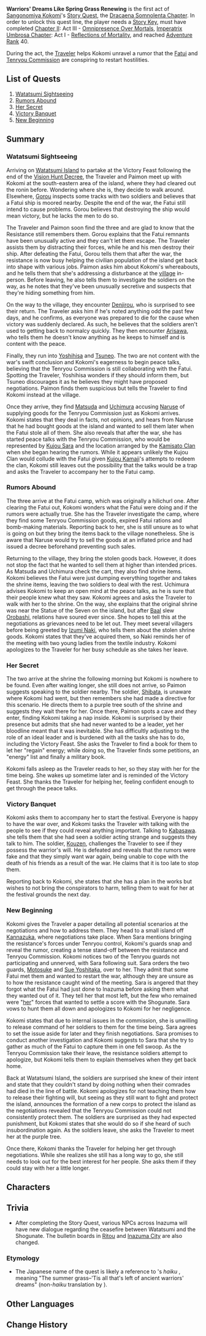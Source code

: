 {{Act Infobox
|image          = Story Card Dracaena Somnolenta Chapter Act I.png
|type           = Story
|chapter        = Dracaena Somnolenta Chapter
|act            = I
|character      = Sangonomiya Kokomi
|ARReq          = 40
|keyReq1        = 1
|archonQuestReq = [[Chapter II]]: Act III - [[Omnipresence Over Mortals]]
|storyQuestReq  = [[Imperatrix Umbrosa Chapter]]: Act I - [[Reflections of Mortality]]
}}
'''Warriors' Dreams Like Spring Grass Renewing''' is the first act of [[Sangonomiya Kokomi]]'s [[Story Quest]], the [[Dracaena Somnolenta Chapter]]. In order to unlock this quest line, the player needs a [[Story Key]], must have completed [[Chapter II]]: Act III - [[Omnipresence Over Mortals]], [[Imperatrix Umbrosa Chapter]]: Act I - [[Reflections of Mortality]], and reached [[Adventure Rank]] 40.

During the act, the [[Traveler]] helps Kokomi unravel a rumor that the [[Fatui]] and [[Tenryou Commission]] are conspiring to restart hostilities.

==List of Quests==
# [[Watatsumi Sightseeing]]
# [[Rumors Abound]]
# [[Her Secret]]
# [[Victory Banquet]]
# [[New Beginning]]

==Summary==
{{Description|The curtain has fallen on the Vision Hunt Decree, and Kokomi invites you to return to Watatsumi Island and join their Victory Feast.<br /><br />The post-war peace talks are coming soon, and yet rumors that are hard to verify are beginning to spread. Some plot is clearly afoot. It is time to bear witness to Kokomi's resolve and the future of Watatsumi Island.|Events Overview description}}
===Watatsumi Sightseeing===
Arriving on [[Watatsumi Island]] to partake at the Victory Feast following the end of the [[Vision Hunt Decree]], the Traveler and Paimon meet up with Kokomi at the south-eastern area of the island, where they had cleared out the ronin before. Wondering where she is, they decide to walk around. Elsewhere, [[Gorou]] inspects some tracks with two soldiers and believes that a Fatui ship is moored nearby. Despite the end of the war, the Fatui still intend to cause problems. Gorou believes that destroying the ship would mean victory, but he lacks the men to do so.

The Traveler and Paimon soon find the three and are glad to know that the Resistance still remembers them. Gorou explains that the Fatui remnants have been unusually active and they can't let them escape. The Traveler assists them by distracting their forces, while he and his men destroy their ship. After defeating the Fatui, Gorou tells them that after the war, the resistance is now busy helping the civilian population of the island get back into shape with various jobs. Paimon asks him about Kokomi's whereabouts, and he tells them that she's addressing a disturbance at the [[Bourou Village|village]] in-person. Before leaving, he also tells them to investigate the soldiers on the way, as he notes that they've been unusually secretive and suspects that they're hiding something from him.

On the way to the village, they encounter [[Denjirou]], who is surprised to see their return. The Traveler asks him if he's noted anything odd the past few days, and he confirms, as everyone was prepared to die for the cause when victory was suddenly declared. As such, he believes that the soldiers aren't used to getting back to normalcy quickly. They then encounter [[Arisawa]], who tells them he doesn't know anything as he keeps to himself and is content with the peace.

Finally, they run into [[Yoshihisa]] and [[Tsuneo]]. The two are not content with the war's swift conclusion and Kokomi's eagerness to begin peace talks, believing that the Tenryou Commission is still collaborating with the Fatui. Spotting the Traveler, Yoshihisa wonders if they should inform them, but Tsuneo discourages it as he believes they might have proposed negotiations. Paimon finds them suspicious but tells the Traveler to find Kokomi instead at the village.

Once they arrive, they find [[Matsuda]] and [[Uchimura]] accusing [[Naruse]] of supplying goods for the Tenryou Commission just as Kokomi arrives. Kokomi states that they deal in facts, not opinions, and hears from Naruse that he had bought goods at the island and wanted to sell them later when the Fatui stole all of them. She also reveals that after the war, she has started peace talks with the Tenryou Commission, who would be represented by [[Kujou Sara]] and the location arranged by the [[Kamisato Clan]] when she began hearing the rumors. While it appears unlikely the Kujou Clan would collude with the Fatui given [[Kujou Kamaji]]'s attempts to redeem the clan, Kokomi still leaves out the possibility that the talks would be a trap and asks the Traveler to accompany her to the Fatui camp.

===Rumors Abound===
The three arrive at the Fatui camp, which was originally a hilichurl one. After clearing the Fatui out, Kokomi wonders what the Fatui were doing and if the rumors were actually true. She has the Traveler investigate the camp, where they find some Tenryou Commission goods, expired Fatui rations and bomb-making materials. Reporting back to her, she is still unsure as to what is going on but they bring the items back to the village nonetheless. She is aware that Naruse would try to sell the goods at an inflated price and had issued a decree beforehand preventing such sales.

Returning to the village, they bring the stolen goods back. However, it does not stop the fact that he wanted to sell them at higher than intended prices. As Matsuda and Uchimura check the cart, they also find shrine items. Kokomi believes the Fatui were just dumping everything together and takes the shrine items, leaving the two soldiers to deal with the rest. Uchimura advises Kokomi to keep an open mind at the peace talks, as he is sure that their people knew what they saw. Kokomi agrees and asks the Traveler to walk with her to the shrine. On the way, she explains that the original shrine was near the Statue of the Seven on the island, but after [[Ei|Baal]] slew [[Orobashi]], relations have soured ever since. She hopes to tell this at the negotiations as grievances need to be let out. They meet several villagers before being greeted by [[Izumi Naki]], who tells them about the stolen shrine goods. Kokomi states that they've acquired them, so Naki reminds her of the meeting with two young ladies from the textile industry. Kokomi apologizes to the Traveler for her busy schedule as she takes her leave.

===Her Secret===
The two arrive at the shrine the following morning but Kokomi is nowhere to be found. Even after waiting longer, she still does not arrive, so Paimon suggests speaking to the soldier nearby. The soldier, [[Shibata]], is unaware where Kokomi had went, but then remembers she had made a directive for this scenario. He directs them to a purple tree south of the shrine and suggests they wait there for her. Once there, Paimon spots a cave and they enter, finding Kokomi taking a nap inside. Kokomi is surprised by their presence but admits that she had never wanted to be a leader, yet her bloodline meant that it was inevitable. She has difficultly adjusting to the role of an ideal leader and is burdened with all the tasks she has to do, including the Victory Feast. She asks the Traveler to find a book for them to let her "regain" energy; while doing so, the Traveler finds some petitions, an "energy" list and finally a military book.

Kokomi falls asleep as the Traveler reads to her, so they stay with her for the time being. She wakes up sometime later and is reminded of the Victory Feast. She thanks the Traveler for helping her, feeling confident enough to get through the peace talks.

===Victory Banquet===
Kokomi asks them to accompany her to start the festival. Everyone is happy to have the war over, and Kokomi tasks the Traveler with talking with the people to see if they could reveal anything important. Talking to [[Kabasawa]]. she tells them that she had seen a soldier acting strange and suggests they talk to him. The soldier, [[Kouzen]], challenges the Traveler to see if they possess the warrior's will. He is defeated and reveals that the rumors were fake and that they simply want war again, being unable to cope with the death of his friends as a result of the war. He claims that it is too late to stop them.

Reporting back to Kokomi, she states that she has a plan in the works but wishes to not bring the conspirators to harm, telling them to wait for her at the festival grounds the next day.

===New Beginning===
Kokomi gives the Traveler a paper detailing all potential scenarios at the negotiations and how to address them. They head to a small island off [[Kannazuka]], where negotiations take place. When Sara mentions bringing the resistance's forces under Tenryou control, Kokomi's guards snap and reveal the rumor, creating a tense stand-off between the resistance and Tenryou Commission. Kokomi notices two of the Tenryou guards not participating and unnerved, with Sara following suit. Sara orders the two guards, [[Motosuke]] and [[Sue Yoshitaka]], over to her. They admit that some Fatui met them and wanted to restart the war, although they are unsure as to how the resistance caught wind of the meeting. Sara is angered that they forgot what the Fatui had just done to Inazuma before asking them what they wanted out of it. They tell her that most left, but the few who remained were "[[Signora|her]]" forces that wanted to settle a score with the Shogunate. Sara vows to hunt them all down and apologizes to Kokomi for her negligence.

Kokomi states that due to internal issues in the commission, she is unwilling to release command of her soldiers to them for the time being. Sara agrees to set the issue aside for later and they finish negotiations. Sara promises to conduct another investigation and Kokomi suggests to Sara that she try to gather as much of the Fatui to capture them in one fell swoop. As the Tenryou Commission take their leave, the resistance soldiers attempt to apologize, but Kokomi tells them to explain themselves when they get back home.

Back at Watatsumi Island, the soldiers are surprised she knew of their intent and state that they couldn't stand by doing nothing when their comrades had died in the line of battle. Kokomi apologizes for not teaching them how to release their fighting will, but seeing as they still want to fight and protect the island, announces the formation of a new corps to protect the island as the negotiations revealed that the Tenryou Commission could not consistently protect them. The soldiers are surprised as they had expected punishment, but Kokomi states that she would do so if she heard of such insubordination again. As the soldiers leave, she asks the Traveler to meet her at the purple tree.

Once there, Kokomi thanks the Traveler for helping her get through negotiations. While she realizes she still has a long way to go, she still needs to look out for the best interest for her people. She asks them if they could stay with her a little longer.

==Characters==
{{Character Appearances|Warriors' Dreams Like Spring Grass Renewing|type=Story Quest}}

==Trivia==
*After completing the Story Quest, various NPCs across Inazuma will have new dialogue regarding the ceasefire between Watatsumi and the Shogunate. The bulletin boards in [[Ritou]] and [[Inazuma City]] are also changed.

===Etymology===
*The Japanese name of the quest {{Lang|ja=春草や、戦の後の夢の迹|ja_rm=Harukusa ya, / Ikusa no ato no / Yume no ato|ja_tl=The spring grass–'Tis all that's left of the dream of the aftermath of a war}} is likely a reference to {{w|Matsuo Bashō|Matsuo Bashou}}'s ''haiku'' {{Lang|ja=夏草や 兵どもが 夢の跡|ja_rm=Natsukusa ya / Tsuwamono domo ga / Yume no ato}}, meaning "The summer grass–'Tis all that's left of ancient warriors' dreams" (non-''haiku'' translation by {{w|Nitobe Inazo|Nitobe Inazou}}).

==Other Languages==
{{Other Languages
|en      = Warriors' Dreams Like Spring Grass Renewing
|zhs     = 兵戈梦去，春草如茵
|zhs_rm  = Bīnggē Mèng Qù, Chūn Cǎo Rú Yīn
|zht     = 兵戈夢去，春草如茵
|zht_rm  = Bīnggē Mèng Qù, Chūn Cǎo Rú Yīn
|zh_tl   = The War has Gone Dreaming, the Spring Grass is Like a Mattress
|ja      = 春草や、戦の後の夢の迹
|ja_rm   = Harukusa ya, Ikuchi no Go no Yume no Ato
|ja_tl   = The spring grass-'Tis all that's left of the dream of the aftermath of a war
|ko      = 봄풀처럼 자라나는 병사들의 꿈
|ko_rm   = 
|ko_tl   = 
|es      = Sueños guerreros renovados
|es_tl   = Renovated Warrior Dreams
|fr      = Le renouveau des rêves d'un guerrier
|fr_tl   = The Revival of a Warrior's Dreams
|ru      = Мечты воинов подобны весенней траве
|ru_tl   = 
|th      = ความฝันของนักรบ กับผืนหญ้าในฤดูใบไม้ผลิ
|th_rm   = 
|th_tl   = Warrior's Dreams, and Grass During Spring
|vi      = Sau Cơn Mưa Trời Lại Sáng
|vi_tl   = 
|de      = Kriegerträume wie frisches Frühlingsgras
|de_tl   = Warriors' Dreams like Fresh Spring Grass
|id      = Mimpi Rumput Musim Semi si Prajurit
|id_tl   = The Warrior's Dream of Spring Grass
|pt      = Sonhos do Guerreiro como o Rejuvenescer da Grama da Primavera
|pt_tl   = Dreams of the Warrior Like the Rejuvenation of the Spring Grass
}}

==Change History==
{{Change History|2.1}}